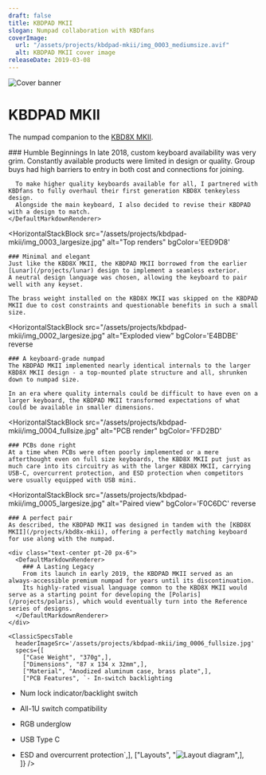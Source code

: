```yaml
---
draft: false
title: KBDPAD MKII
slogan: Numpad collaboration with KBDfans
coverImage:
  url: "/assets/projects/kbdpad-mkii/img_0003_mediumsize.avif"
  alt: KBDPAD MKII cover image
releaseDate: 2019-03-08
---
```


<DefaultLayout title={frontmatter.title}>

  <div class="w-full h-[350px] overflow-hidden">
    <img src="/assets/projects/kbdpad-mkii/img_0008_largesize.avif" alt="Cover banner" class="object-cover w-full" />
  </div>

  <div class="text-center pt-20 pb-24">
    <h1 class="!font-['M_PLUS_Rounded_1c'] font-[300] text-[60px]">KBDPAD MKII</h1>
    <p>The numpad companion to the <a href="/projects/kbdpad-mkii" class="underline">KBD8X MKII</a>.</p>
  </div>

  <div class="bg-zinc-800 text-center py-28 px-6">
    <DefaultMarkdownRenderer invert>
      ### Humble Beginnings
      In late 2018, custom keyboard availability was very grim.  
      Constantly available products were limited in design or quality.  
      Group buys had high barriers to entry in both cost and connections for joining.  
        
      To make higher quality keyboards available for all, I partnered with KBDfans to fully overhaul their first generation KBD8X tenkeyless design.  
      Alongside the main keyboard, I also decided to revise their KBDPAD with a design to match.
    </DefaultMarkdownRenderer>
  </div>

  <HorizontalStackBlock
    src="/assets/projects/kbdpad-mkii/img_0003_largesize.jpg" 
    alt="Top renders"
    bgColor='EED9D8'
  >
    ### Minimal and elegant
    Just like the KBD8X MKII, the KBDPAD MKII borrowed from the earlier [Lunar](/projects/lunar) design to implement a seamless exterior.  
    A neutral design language was chosen, allowing the keyboard to pair well with any keyset.  

    The brass weight installed on the KBD8X MKII was skipped on the KBDPAD MKII due to cost constraints and questionable benefits in such a small size.  
  </HorizontalStackBlock>

  <HorizontalStackBlock
    src="/assets/projects/kbdpad-mkii/img_0002_largesize.jpg" 
    alt="Exploded view"
    bgColor='E4BDBE'
    reverse
  >
    ### A keyboard-grade numpad
    The KBDPAD MKII implemented nearly identical internals to the larger KBD8X MKII design - a top-mounted plate structure and all, shrunken down to numpad size.

    In an era where quality internals could be difficult to have even on a larger keyboard, the KBDPAD MKII transformed expectations of what could be available in smaller dimensions.
  </HorizontalStackBlock>

  <HorizontalStackBlock
    src="/assets/projects/kbdpad-mkii/img_0004_fullsize.jpg"
    alt="PCB render"
    bgColor='FFD2BD'
  >
    ### PCBs done right
    At a time when PCBs were often poorly implemented or a mere afterthought even on full size keyboards, the KBD8X MKII put just as much care into its circuitry as with the larger KBD8X MKII, carrying USB-C, overcurrent protection, and ESD protection when competitors were usually equipped with USB mini.
  </HorizontalStackBlock>

  <HorizontalStackBlock
    src="/assets/projects/kbdpad-mkii/img_0005_largesize.jpg" 
    alt="Paired view"
    bgColor='F0C6DC'
    reverse
  >
    ### A perfect pair
    As described, the KBDPAD MKII was designed in tandem with the [KBD8X MKII](/projects/kbd8x-mkii), offering a perfectly matching keyboard for use along with the numpad.  

  </HorizontalStackBlock>

  <div class="container mx-auto">

    <div class="text-center pt-20 px-6">
      <DefaultMarkdownRenderer>
        ### A Lasting Legacy
        From its launch in early 2019, the KBDPAD MKII served as an always-accessible premium numpad for years until its discontinuation.  
        Its highly-rated visual language common to the KBD8X MKII would serve as a starting point for developing the [Polaris](/projects/polaris), which would eventually turn into the Reference series of designs.  
      </DefaultMarkdownRenderer>
    </div>

    <ClassicSpecsTable 
      headerImageSrc='/assets/projects/kbdpad-mkii/img_0006_fullsize.jpg' 
      specs={[
        ["Case Weight", "370g",],
        ["Dimensions", "87 x 134 x 32mm",],
        ["Material", "Anodized aluminum case, brass plate",],
        ["PCB Features", `- In-switch backlighting
- Num lock indicator/backlight switch
- All-1U switch compatibility
- RGB underglow
- USB Type C
- ESD and overcurrent protection`,],
        ["Layouts", "![Layout diagram](/assets/projects/kbdpad-mkii/img_0007_mediumsize.jpg)",],        
    ]} />

    <ClassicResourcesTable project='kbdpad-mkii' />
  </div>
  
</DefaultLayout>